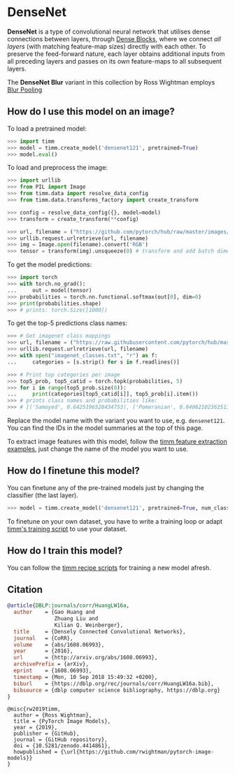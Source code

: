 # DenseNet

**DenseNet** is a type of convolutional neural network that utilises dense connections between layers, through [Dense Blocks](http://www.paperswithcode.com/method/dense-block), where we connect *all layers* (with matching feature-map sizes) directly with each other. To preserve the feed-forward nature, each layer obtains additional inputs from all preceding layers and passes on its own feature-maps to all subsequent layers.

The **DenseNet Blur** variant in this collection by Ross Wightman employs [Blur Pooling](http://www.paperswithcode.com/method/blur-pooling)

## How do I use this model on an image?

To load a pretrained model:

```py
>>> import timm
>>> model = timm.create_model('densenet121', pretrained=True)
>>> model.eval()
```

To load and preprocess the image:

```py 
>>> import urllib
>>> from PIL import Image
>>> from timm.data import resolve_data_config
>>> from timm.data.transforms_factory import create_transform

>>> config = resolve_data_config({}, model=model)
>>> transform = create_transform(**config)

>>> url, filename = ("https://github.com/pytorch/hub/raw/master/images/dog.jpg", "dog.jpg")
>>> urllib.request.urlretrieve(url, filename)
>>> img = Image.open(filename).convert('RGB')
>>> tensor = transform(img).unsqueeze(0) # transform and add batch dimension
```

To get the model predictions:

```py
>>> import torch
>>> with torch.no_grad():
...     out = model(tensor)
>>> probabilities = torch.nn.functional.softmax(out[0], dim=0)
>>> print(probabilities.shape)
>>> # prints: torch.Size([1000])
```

To get the top-5 predictions class names:

```py
>>> # Get imagenet class mappings
>>> url, filename = ("https://raw.githubusercontent.com/pytorch/hub/master/imagenet_classes.txt", "imagenet_classes.txt")
>>> urllib.request.urlretrieve(url, filename) 
>>> with open("imagenet_classes.txt", "r") as f:
...     categories = [s.strip() for s in f.readlines()]

>>> # Print top categories per image
>>> top5_prob, top5_catid = torch.topk(probabilities, 5)
>>> for i in range(top5_prob.size(0)):
...     print(categories[top5_catid[i]], top5_prob[i].item())
>>> # prints class names and probabilities like:
>>> # [('Samoyed', 0.6425196528434753), ('Pomeranian', 0.04062102362513542), ('keeshond', 0.03186424449086189), ('white wolf', 0.01739676296710968), ('Eskimo dog', 0.011717947199940681)]
```

Replace the model name with the variant you want to use, e.g. `densenet121`. You can find the IDs in the model summaries at the top of this page.

To extract image features with this model, follow the [timm feature extraction examples](../feature_extraction), just change the name of the model you want to use.

## How do I finetune this model?

You can finetune any of the pre-trained models just by changing the classifier (the last layer).

```py
>>> model = timm.create_model('densenet121', pretrained=True, num_classes=NUM_FINETUNE_CLASSES)
```
To finetune on your own dataset, you have to write a training loop or adapt [timm's training
script](https://github.com/rwightman/pytorch-image-models/blob/master/train.py) to use your dataset.

## How do I train this model?

You can follow the [timm recipe scripts](../scripts) for training a new model afresh.

## Citation

```BibTeX
@article{DBLP:journals/corr/HuangLW16a,
  author    = {Gao Huang and
               Zhuang Liu and
               Kilian Q. Weinberger},
  title     = {Densely Connected Convolutional Networks},
  journal   = {CoRR},
  volume    = {abs/1608.06993},
  year      = {2016},
  url       = {http://arxiv.org/abs/1608.06993},
  archivePrefix = {arXiv},
  eprint    = {1608.06993},
  timestamp = {Mon, 10 Sep 2018 15:49:32 +0200},
  biburl    = {https://dblp.org/rec/journals/corr/HuangLW16a.bib},
  bibsource = {dblp computer science bibliography, https://dblp.org}
}
```

```
@misc{rw2019timm,
  author = {Ross Wightman},
  title = {PyTorch Image Models},
  year = {2019},
  publisher = {GitHub},
  journal = {GitHub repository},
  doi = {10.5281/zenodo.4414861},
  howpublished = {\url{https://github.com/rwightman/pytorch-image-models}}
}
```

<!--
Type: model-index
Collections:
- Name: DenseNet
  Paper:
    Title: Densely Connected Convolutional Networks
    URL: https://paperswithcode.com/paper/densely-connected-convolutional-networks
Models:
- Name: densenet121
  In Collection: DenseNet
  Metadata:
    FLOPs: 3641843200
    Parameters: 7980000
    File Size: 32376726
    Architecture:
    - 1x1 Convolution
    - Average Pooling
    - Batch Normalization
    - Convolution
    - Dense Block
    - Dense Connections
    - Dropout
    - Max Pooling
    - ReLU
    - Softmax
    Tasks:
    - Image Classification
    Training Techniques:
    - Kaiming Initialization
    - Nesterov Accelerated Gradient
    - Weight Decay
    Training Data:
    - ImageNet
    ID: densenet121
    LR: 0.1
    Epochs: 90
    Layers: 121
    Dropout: 0.2
    Crop Pct: '0.875'
    Momentum: 0.9
    Batch Size: 256
    Image Size: '224'
    Weight Decay: 0.0001
    Interpolation: bicubic
  Code: https://github.com/rwightman/pytorch-image-models/blob/d8e69206be253892b2956341fea09fdebfaae4e3/timm/models/densenet.py#L295
  Weights: https://github.com/rwightman/pytorch-image-models/releases/download/v0.1-weights/densenet121_ra-50efcf5c.pth
  Results:
  - Task: Image Classification
    Dataset: ImageNet
    Metrics:
      Top 1 Accuracy: 75.56%
      Top 5 Accuracy: 92.65%
- Name: densenet161
  In Collection: DenseNet
  Metadata:
    FLOPs: 9931959264
    Parameters: 28680000
    File Size: 115730790
    Architecture:
    - 1x1 Convolution
    - Average Pooling
    - Batch Normalization
    - Convolution
    - Dense Block
    - Dense Connections
    - Dropout
    - Max Pooling
    - ReLU
    - Softmax
    Tasks:
    - Image Classification
    Training Techniques:
    - Kaiming Initialization
    - Nesterov Accelerated Gradient
    - Weight Decay
    Training Data:
    - ImageNet
    ID: densenet161
    LR: 0.1
    Epochs: 90
    Layers: 161
    Dropout: 0.2
    Crop Pct: '0.875'
    Momentum: 0.9
    Batch Size: 256
    Image Size: '224'
    Weight Decay: 0.0001
    Interpolation: bicubic
  Code: https://github.com/rwightman/pytorch-image-models/blob/d8e69206be253892b2956341fea09fdebfaae4e3/timm/models/densenet.py#L347
  Weights: https://download.pytorch.org/models/densenet161-8d451a50.pth
  Results:
  - Task: Image Classification
    Dataset: ImageNet
    Metrics:
      Top 1 Accuracy: 77.36%
      Top 5 Accuracy: 93.63%
- Name: densenet169
  In Collection: DenseNet
  Metadata:
    FLOPs: 4316945792
    Parameters: 14150000
    File Size: 57365526
    Architecture:
    - 1x1 Convolution
    - Average Pooling
    - Batch Normalization
    - Convolution
    - Dense Block
    - Dense Connections
    - Dropout
    - Max Pooling
    - ReLU
    - Softmax
    Tasks:
    - Image Classification
    Training Techniques:
    - Kaiming Initialization
    - Nesterov Accelerated Gradient
    - Weight Decay
    Training Data:
    - ImageNet
    ID: densenet169
    LR: 0.1
    Epochs: 90
    Layers: 169
    Dropout: 0.2
    Crop Pct: '0.875'
    Momentum: 0.9
    Batch Size: 256
    Image Size: '224'
    Weight Decay: 0.0001
    Interpolation: bicubic
  Code: https://github.com/rwightman/pytorch-image-models/blob/d8e69206be253892b2956341fea09fdebfaae4e3/timm/models/densenet.py#L327
  Weights: https://download.pytorch.org/models/densenet169-b2777c0a.pth
  Results:
  - Task: Image Classification
    Dataset: ImageNet
    Metrics:
      Top 1 Accuracy: 75.9%
      Top 5 Accuracy: 93.02%
- Name: densenet201
  In Collection: DenseNet
  Metadata:
    FLOPs: 5514321024
    Parameters: 20010000
    File Size: 81131730
    Architecture:
    - 1x1 Convolution
    - Average Pooling
    - Batch Normalization
    - Convolution
    - Dense Block
    - Dense Connections
    - Dropout
    - Max Pooling
    - ReLU
    - Softmax
    Tasks:
    - Image Classification
    Training Techniques:
    - Kaiming Initialization
    - Nesterov Accelerated Gradient
    - Weight Decay
    Training Data:
    - ImageNet
    ID: densenet201
    LR: 0.1
    Epochs: 90
    Layers: 201
    Dropout: 0.2
    Crop Pct: '0.875'
    Momentum: 0.9
    Batch Size: 256
    Image Size: '224'
    Weight Decay: 0.0001
    Interpolation: bicubic
  Code: https://github.com/rwightman/pytorch-image-models/blob/d8e69206be253892b2956341fea09fdebfaae4e3/timm/models/densenet.py#L337
  Weights: https://download.pytorch.org/models/densenet201-c1103571.pth
  Results:
  - Task: Image Classification
    Dataset: ImageNet
    Metrics:
      Top 1 Accuracy: 77.29%
      Top 5 Accuracy: 93.48%
- Name: densenetblur121d
  In Collection: DenseNet
  Metadata:
    FLOPs: 3947812864
    Parameters: 8000000
    File Size: 32456500
    Architecture:
    - 1x1 Convolution
    - Batch Normalization
    - Blur Pooling
    - Convolution
    - Dense Block
    - Dense Connections
    - Dropout
    - Max Pooling
    - ReLU
    - Softmax
    Tasks:
    - Image Classification
    Training Data:
    - ImageNet
    ID: densenetblur121d
    Crop Pct: '0.875'
    Image Size: '224'
    Interpolation: bicubic
  Code: https://github.com/rwightman/pytorch-image-models/blob/d8e69206be253892b2956341fea09fdebfaae4e3/timm/models/densenet.py#L305
  Weights: https://github.com/rwightman/pytorch-image-models/releases/download/v0.1-weights/densenetblur121d_ra-100dcfbc.pth
  Results:
  - Task: Image Classification
    Dataset: ImageNet
    Metrics:
      Top 1 Accuracy: 76.59%
      Top 5 Accuracy: 93.2%
- Name: tv_densenet121
  In Collection: DenseNet
  Metadata:
    FLOPs: 3641843200
    Parameters: 7980000
    File Size: 32342954
    Architecture:
    - 1x1 Convolution
    - Average Pooling
    - Batch Normalization
    - Convolution
    - Dense Block
    - Dense Connections
    - Dropout
    - Max Pooling
    - ReLU
    - Softmax
    Tasks:
    - Image Classification
    Training Techniques:
    - SGD with Momentum
    - Weight Decay
    Training Data:
    - ImageNet
    ID: tv_densenet121
    LR: 0.1
    Epochs: 90
    Crop Pct: '0.875'
    LR Gamma: 0.1
    Momentum: 0.9
    Batch Size: 32
    Image Size: '224'
    LR Step Size: 30
    Weight Decay: 0.0001
    Interpolation: bicubic
  Code: https://github.com/rwightman/pytorch-image-models/blob/d8e69206be253892b2956341fea09fdebfaae4e3/timm/models/densenet.py#L379
  Weights: https://download.pytorch.org/models/densenet121-a639ec97.pth
  Results:
  - Task: Image Classification
    Dataset: ImageNet
    Metrics:
      Top 1 Accuracy: 74.74%
      Top 5 Accuracy: 92.15%
-->